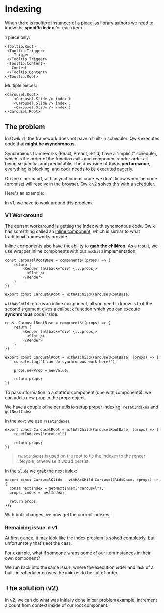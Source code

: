# Indexing

When there is multiple instances of a piece, as library authors we need to know the **specific index** for each item.

1 piece only:

```tsx
<Tooltip.Root>
 <Tooltip.Trigger>
    Trigger
 </Tooltip.Trigger>
 <Tooltip.Content>
   Content
 </Tooltip.Content>
</Tooltip.Root>
```

Multiple pieces:

```tsx
<Carousel.Root>
    <Carousel.Slide /> index 0
    <Carousel.Slide /> index 1
    <Carousel.Slide /> index 2
</Carousel.Root>
```

## The problem

In Qwik v1, the framework does not have a built-in scheduler. Qwik executes code that **might be asynchronous**. 

Synchronous frameworks (React, Preact, Solid) have a "implicit" scheduler, which is the order of the function calls and component render order  all being sequential and predictable. The downside of this is **performance**, everything is blocking, and code needs to be executed eagerly.

On the other hand, with asynchronous code, we don't know when the code (promise) will resolve in the browser. Qwik v2 solves this with a scheduler.

Here's an example:

<Showcase name="the-problem" />

In v1, we have to work around this problem.

### V1 Workaround

The current workaround is getting the index with synchronous code. Qwik has something called an [inline component](https://qwik.dev/docs/components/overview/#inline-components), which is similar to what traditional frameworks provide.

Inline components also have the ability to **grab the children**. As a result, we use wrapper inline components with our `asChild` implementation.

```tsx
const CarouselRootBase = component$((props) => {
    return (
        <Render fallback="div" {...props}>
          <Slot />
        </Render>
    )
})

export const CarouselRoot = withAsChild(CarouselRootBase)
```

`withAsChild` returns an inline component, all you need to know is that the second argument gives a callback function which you can execute **synchronous** code inside.

```tsx
const CarouselRootBase = component$((props) => {
    return (
        <Render fallback="div" {...props}>
          <Slot />
        </Render>
    )
})

export const CarouselRoot = withAsChild(CarouselRootBase, (props) => {
    console.log("I can do synchronous work here!");

    props.newProp = newValue;

    return props;
})
```

To pass information to a stateful component (one with component$), we can add a new prop to the props object.

We have a couple of helper utils to setup proper indexing: `resetIndexes` and `getNextIndex`

In the `Root` we use `resetIndexes`:

```tsx
export const CarouselRoot = withAsChild(CarouselRootBase, (props) => {
    resetIndexes("carousel")

    return props;
})
```

> `resetIndexes` is used on the root to tie the indexes to the render lifecycle, otherwise it would persist.

In the `Slide` we grab the next index:

```tsx
export const CarouselSlide = withAsChild(CarouselSlideBase, (props) => {
  const nextIndex = getNextIndex("carousel");
  props._index = nextIndex;

  return props;
});
```

With both changes, we now get the correct indexes:

<Showcase name="the-fix" />

### Remaining issue in v1

At first glance, it may look like the index problem is solved completely, but unfortunately that's not the case.

For example, what if someone wraps some of our item instances in their own component?

<Showcase name="wrapped" />

We run back into the same issue, where the execution order and lack of a built-in scheduler causes the indexes to be out of order.


## The solution (v2)

In v2, we can do what was initially done in our problem example, increment a count from context inside of our root component.